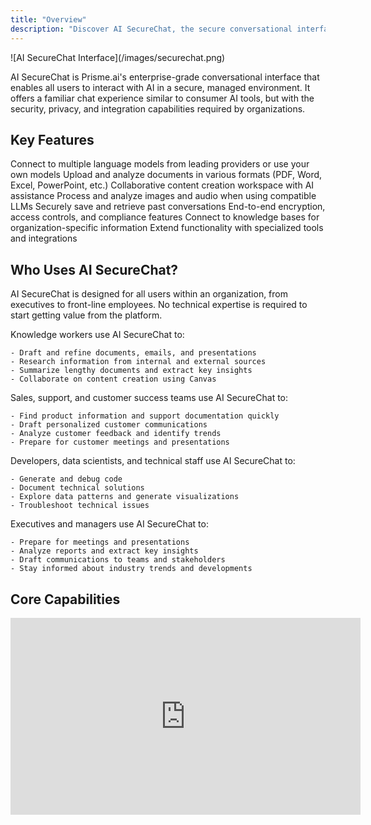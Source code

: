 ```yaml
---
title: "Overview"
description: "Discover AI SecureChat, the secure conversational interface for enterprise AI"
---
```


<Frame>
  ![AI SecureChat Interface](/images/securechat.png)
</Frame>

AI SecureChat is Prisme.ai's enterprise-grade conversational interface that enables all users to interact with AI in a secure, managed environment. It offers a familiar chat experience similar to consumer AI tools, but with the security, privacy, and integration capabilities required by organizations.

## Key Features

<CardGroup cols="2">
  <Card title="Multi-LLM Support" icon="microchip">
    Connect to multiple language models from leading providers or use your own models
  </Card>
  <Card title="Document Processing" icon="file-lines">
    Upload and analyze documents in various formats (PDF, Word, Excel, PowerPoint, etc.)
  </Card>
  <Card title="Canvas Collaboration" icon="pen-to-square">
    Collaborative content creation workspace with AI assistance
  </Card>
  <Card title="Multimodal Capabilities" icon="photo-film">
    Process and analyze images and audio when using compatible LLMs
  </Card>
  <Card title="Conversation History" icon="clock-rotate-left">
    Securely save and retrieve past conversations
  </Card>
  <Card title="Enterprise Security" icon="shield-check">
    End-to-end encryption, access controls, and compliance features
  </Card>
  <Card title="Knowledge Integration" icon="book">
    Connect to knowledge bases for organization-specific information
  </Card>
  <Card title="Custom Tools" icon="screwdriver-wrench">
    Extend functionality with specialized tools and integrations
  </Card>
</CardGroup>

## Who Uses AI SecureChat?

AI SecureChat is designed for all users within an organization, from executives to front-line employees. No technical expertise is required to start getting value from the platform.

<Tabs>
  <Tab title="Knowledge Workers">
    Knowledge workers use AI SecureChat to:

    - Draft and refine documents, emails, and presentations
    - Research information from internal and external sources
    - Summarize lengthy documents and extract key insights
    - Collaborate on content creation using Canvas
  </Tab>
  <Tab title="Customer-Facing Teams">
    Sales, support, and customer success teams use AI SecureChat to:

    - Find product information and support documentation quickly
    - Draft personalized customer communications
    - Analyze customer feedback and identify trends
    - Prepare for customer meetings and presentations
  </Tab>
  <Tab title="Technical Teams">
    Developers, data scientists, and technical staff use AI SecureChat to:

    - Generate and debug code
    - Document technical solutions
    - Explore data patterns and generate visualizations
    - Troubleshoot technical issues
  </Tab>
  <Tab title="Leadership">
    Executives and managers use AI SecureChat to:

    - Prepare for meetings and presentations
    - Analyze reports and extract key insights
    - Draft communications to teams and stakeholders
    - Stay informed about industry trends and developments
  </Tab>
</Tabs>

## Core Capabilities

<Frame>
  <iframe width="560" height="315" src="https://www.loom.com/embed/ea5e9b2c706e44d0a9266721fc30923d?sid=f1d7e291-b2f8-434c-af50-0f79b14d4b70" title="Introduction to AI SecureChat" frameBorder="0" allow="accelerometer; autoplay; clipboard-write; encrypted-media; gyroscope; picture-in-picture" allowFullScreen />
</Frame>

### Conversational Interface

AI SecureChat provides a familiar chat interface where users can ask questions, request assistance, and collaborate with AI. Features include:

<Frame>
  ![AI SecureChat Interface](/images/securechat.png)
</Frame>

- Real-time streaming responses
- Rich text formatting
- Code highlighting and execution
- Multi-turn conversations with context retention
- Conversation bookmarking and organization

### Document Processing

Upload and analyze documents directly within conversations:

<Frame>
  ![Document Processing in AI SecureChat](/images/document-processing.png)
</Frame>

- Support for multiple file formats (PDF, Word, Excel, PowerPoint, images, etc.)
- Text extraction and OCR capabilities
- Document summarization and analysis
- Question answering based on document content
- Table and graph extraction and analysis

### Canvas Collaboration

Canvas provides a collaborative workspace for content creation with AI assistance:

<Frame>
  ![Canvas in AI SecureChat](/images/canvas-feature.png)
</Frame>

#### For Non-Technical Users

- Rich content editor with intuitive interface
- Intelligent context menu for generating responses, translations, and text refinement
- Export options to various formats
- Collaborative editing capabilities

#### For Technical Users

- Advanced code editor with syntax highlighting
- Specialized context menu for code-related operations
- Real-time preview for web content
- Direct export of generated code

### Multimodal Capabilities

When using compatible LLMs, AI SecureChat can process and analyze visual content:

<Frame>
  ![Multimodal Capabilities](/images/multimodal-capabilities.png)
</Frame>

- Image analysis and description
- Visual question answering
- Chart and diagram interpretation
- Document layout analysis
- Image generation (with compatible models)

## Security and Privacy

AI SecureChat is built with enterprise security and privacy requirements in mind:

<CardGroup cols="2">
  <Card title="End-to-End Encryption" icon="lock">
    All conversations and data are encrypted in transit and at rest
  </Card>
  <Card title="Access Controls" icon="user-lock">
    Fine-grained permissions for users and groups
  </Card>
  <Card title="Data Residency" icon="globe">
    Control where your data is stored and processed
  </Card>
  <Card title="Audit Logging" icon="list-check">
    Comprehensive logs of all system activities
  </Card>
  <Card title="PII Protection" icon="user-shield">
    Automatic detection and handling of sensitive information
  </Card>
  <Card title="Compliance Support" icon="file-contract">
    Features to support regulatory requirements
  </Card>
</CardGroup>

## Integration with Other Prisme.ai Products

AI SecureChat works seamlessly with other Prisme.ai products:

- **AI Knowledge** - Access organization-specific knowledge bases
- **AI Store** - Use specialized agents within the chat interface
- **AI Collection** - Query structured data sources through natural language
- **AI Governance** - Apply security policies and access controls
- **AI Insights** - Track usage patterns and effectiveness

## Getting Started with AI SecureChat

<Steps>
  <Step title="Access AI SecureChat">
    Log in to your Prisme.ai instance and select AI SecureChat from the main menu.

    <Frame>
      ![Accessing AI SecureChat](/images/dashboard-nav.png)
    </Frame>
  </Step>
  <Step title="Start a conversation">
    Begin by asking a question or requesting assistance. AI SecureChat will respond in real-time.

    You can ask about general knowledge topics or specific questions related to your organization (if connected to knowledge bases).
  </Step>
  <Step title="Upload documents">
    Click the document upload button to analyze specific files.

    <Frame>
      ![AISC Uploadbutton Pn](/images/AISCUploadbutton.png)
    </Frame>
    <Frame>
      ![Uploading Documents](/images/upload-document.png)
    </Frame>
    Once uploaded, you can ask questions about the document content.
  </Step>
  <Step title="Use Canvas for content creation">
    Click the Canvas button to open a collaborative workspace for more complex content creation.

    <Frame>
      ![Opening Canvas](/images/canvas-feature.png)
    </Frame>
    Canvas provides specialized tools for both text and code creation.
  </Step>
</Steps>

## Next Steps

Explore more detailed guides for AI SecureChat features:

<CardGroup cols="2">
  <Card title="Getting Started" icon="rocket" href="getting-started">
    Detailed first steps for new users
  </Card>
  <Card title="Document Handling" icon="file-lines" href="document-handling">
    Learn how to work with documents effectively
  </Card>
  <Card title="Conversation Management" icon="messages" href="conversation-management">
    Organizing and managing your chat history
  </Card>
  <Card title="Canvas" icon="pen-to-square" href="canvas">
    Master the collaborative content creation workspace
  </Card>
  <Card title="Multimodal" icon="photo-film" href="multimodal">
    Working with images and visual content
  </Card>
</CardGroup>